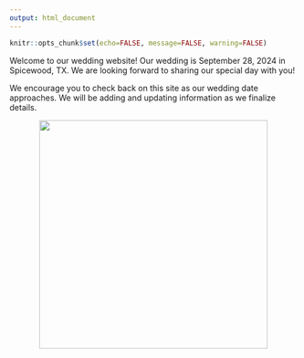 ```yaml
---
output: html_document
---
```


```r
knitr::opts_chunk$set(echo=FALSE, message=FALSE, warning=FALSE)
```

Welcome to our wedding website! Our wedding is September 28, 2024 in Spicewood, TX. We are looking forward to sharing our special day with you!

We encourage you to check back on this site as our wedding date approaches. We will be adding and updating information as we finalize details.

<center><img src="images/as/as_01.JPG" width="400px"></center>

